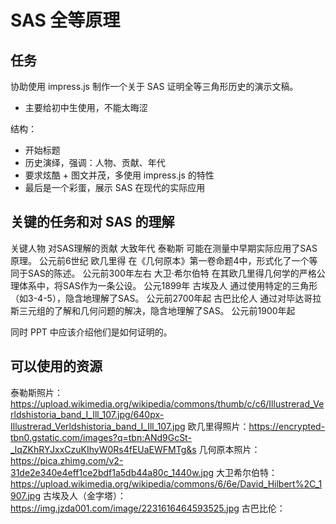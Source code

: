 # SAS 全等原理

## 任务

协助使用 impress.js 制作一个关于 SAS 证明全等三角形历史的演示文稿。

* 主要给初中生使用，不能太晦涩

结构：

* 开始标题
* 历史演绎，强调：人物、贡献、年代
* 要求炫酷 + 图文并茂，多使用 impress.js 的特性
* 最后是一个彩蛋，展示 SAS 在现代的实际应用

## 关键的任务和对 SAS 的理解

关键人物 对SAS理解的贡献 大致年代
泰勒斯 可能在测量中早期实际应用了SAS原理。 公元前6世纪
欧几里得 在《几何原本》第一卷命题4中，形式化了一个等同于SAS的陈述。 公元前300年左右
大卫·希尔伯特 在其欧几里得几何学的严格公理体系中，将SAS作为一条公设。 公元1899年
古埃及人 通过使用特定的三角形（如3-4-5），隐含地理解了SAS。 公元前2700年起
古巴比伦人 通过对毕达哥拉斯三元组的了解和几何问题的解决，隐含地理解了SAS。 公元前1900年起

同时 PPT 中应该介绍他们是如何证明的。

## 可以使用的资源

泰勒斯照片：<https://upload.wikimedia.org/wikipedia/commons/thumb/c/c6/Illustrerad_Verldshistoria_band_I_Ill_107.jpg/640px-Illustrerad_Verldshistoria_band_I_Ill_107.jpg>
欧几里得照片：<https://encrypted-tbn0.gstatic.com/images?q=tbn:ANd9GcSt-_lqZKhRYJxxCzuKIhyW0Rs4fEUaEWFMTg&s>
几何原本照片：<https://pica.zhimg.com/v2-31de2e340e4eff1ce2bdf1a5db44a80c_1440w.jpg>
大卫希尔伯特：<https://upload.wikimedia.org/wikipedia/commons/6/6e/David_Hilbert%2C_1907.jpg>
古埃及人（金字塔）：<https://img.jzda001.com/image/2231616464593525.jpg>
古巴比伦：
